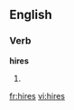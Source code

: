 
==English==

===Verb===
'''hires'''

# {{third-person singular of|[[hire]]}}

[[fr:hires]]
[[vi:hires]]